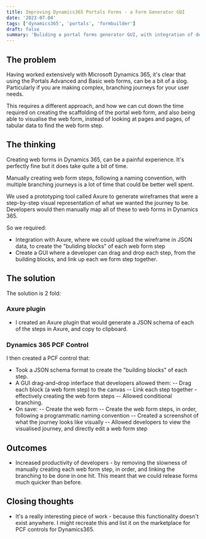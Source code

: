 ```yaml
---
title: Improving Dynamics365 Portals Forms - a Form Generator GUI
date: '2023-07-04'
tags: ['dynamics365', 'portals', 'formbuilder']
draft: false
summary: 'Buliding a portal forms generator GUI, with integration of design tool Axure'
---
```


## The problem

Having worked extensively with Microsoft Dynamics 365, it's clear that using the Portals Advanced and Basic web forms, can be a bit of a slog. Particularly if you are making complex, branching journeys for your user needs.

This requires a different approach, and how we can cut down the time required on creating the scaffolding of the portal web form, and also being able to visualise the web form, instead of looking at pages and pages, of tabular data to find the web form step.

## The thinking

Creating web forms in Dynamics 365, can be a painful experience. It's perfectly fine but it does take quite a bit of time.

Manually creating web form steps, following a naming convention, with multiple branching journeys is a lot of time that could be better well spent.

We used a prototyping tool called Axure to generate wireframes that were a step-by-step visual representation of what we wanted the journey to be. Developers would then manually map all of these to web forms in Dynamics 365.

So we required:

- Integration with Axure, where we could upload the wireframe in JSON data, to create the "buliding blocks" of each web form step
- Create a GUI where a developer can drag and drop each step, from the building blocks, and link up each we form step together.

## The solution

The solution is 2 fold:

### Axure plugin

- I created an Axure plugin that would generate a JSON schema of each of the steps in Axure, and copy to clipboard.

### Dynamics 365 PCF Control

I then created a PCF control that:

- Took a JSON schema format to create the "building blocks" of each step.
- A GUI drag-and-drop interface that developers allowed them:
  -- Drag each block (a web form step) to the canvas
  -- Link each step together - effectively creating the web form steps
  -- Allowed conditional branching.
- On save:
  -- Create the web form
  -- Create the web form steps, in order, following a programmatic naming convention
  -- Created a screenshot of what the journey looks like visually
  -- Allowed developers to view the visualised journey, and directly edit a web form step

## Outcomes

- Increased productivity of developers - by removing the slowness of manually creating each web form step, in order, and linking the branching to be done in one hit. This meant that we could release forms much quicker than before.

## Closing thoughts

- It's a really interesting piece of work - because this functionality doesn't exist anywhere. I might recreate this and list it on the marketplace for PCF controls for Dynamics365.
